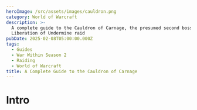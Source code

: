 ```yaml
---
heroImage: /src/assets/images/cauldron.png
category: World of Warcraft
description: >-
  A complete guide to the Cauldron of Carnage, the presumed second boss of the
  Liberation of Undermine raid
pubDate: 2025-02-08T05:00:00.000Z
tags:
  - Guides
  - War Within Season 2
  - Raiding
  - World of Warcraft
title: A Complete Guide to the Cauldron of Carnage
---
```

# Intro

<script src="https://wow.zamimg.com/widgets/power.js" async />

This is a single phase encounter against two bosses, **Flarendo the Furious** and **Torq the Tempest**. These bosses do not share health and have wildly different skill sets, and must also be tanked apart by a minimum of 40 yards.  Both must die around the same time. Both should be tanked where they spawn and the raid should be split into two teams to handle each boss.  You may find it desirable to make certain both teams have an equal amount of crowd control for reasons explained further in this guide.

At regular intervals, both bosses will **Clash** in the middle for around 20 seconds, providing the best opportunity for each team to swap sides (which you must do, as it is not feasible to simply have each tank taunt over the other boss due to the way the bosses behave).

# Full List of Boss Abilities for Reference

*All links sourced from Wowhead through their generous API*

* <a href="https://www.wowhead.com/ptr-2/spell=472223/galvanized-spite" class="wowhead">Galvanized Spite</a>
* <a href="https://www.wowhead.com/ptr-2/spell=472220/blistering-spite" class="wowhead">Blistering Spite</a>
* <a href="https://www.wowhead.com/ptr-2/spell=465833/colossal-clash" class="wowhead">Colossal Clash</a>
* <a href="https://www.wowhead.com/ptr-2/spell=463800/zapbolt" class="wowhead">Zapbolt</a>
* <a href="https://www.wowhead.com/ptr-2/spell=465446/fiery-wave" class="wowhead">Fiery Wave</a>
* <a href="https://www.wowhead.com/ptr-2/spell=1221826/tiny-tussle" class="wowhead">Tiny Tussle</a>
* <a href="https://www.wowhead.com/ptr-2/spell=471660/raised-guard" class="wowhead">Raised Guard</a>
* <a href="https://www.wowhead.com/ptr-2/spell=471557/king-of-carnage" class="wowhead">King of Carnage</a>
* <a href="https://www.wowhead.com/ptr-2/spell=473650/scrapbomb" class="wowhead">Scrapbomb</a>
* <a href="https://www.wowhead.com/ptr-2/spell=1213688/molten-phlegm" class="wowhead">Molten Phlegm</a>
* <a href="https://www.wowhead.com/ptr-2/spell=472231/blastburn-roarcannon" class="wowhead">Blastburn Roarcannon</a>
* <a href="https://www.wowhead.com/ptr-2/spell=1214190/eruption-stomp" class="wowhead">Eruption Stomp</a>
* <a href="https://www.wowhead.com/ptr-2/spell=1218088/tempest-unleashed" class="wowhead">Tempest Unleashed</a>
* <a href="https://www.wowhead.com/ptr-2/spell=473951/static-charge" class="wowhead">Static Charge</a>
* <a href="https://www.wowhead.com/ptr-2/spell=473983/static-discharge" class="wowhead">Static Discharge</a>
* <a href="https://www.wowhead.com/ptr-2/spell=463840/thunderdrum-salvo" class="wowhead">Thunderdrum Salvo</a>
* <a href="https://www.wowhead.com/ptr-2/spell=1213994/voltaic-image" class="wowhead">Voltaic Image</a>
* <a href="https://www.wowhead.com/ptr-2/spell=463925/lingering-electricity" class="wowhead">Lingering Electricity</a>
* <a href="https://www.wowhead.com/ptr-2/spell=466178/lightning-bash" class="wowhead">Lightning Bash</a>


# Important Abilities

**Shared**

* **Blistering/Galvanized Spite** - Each boss places a stacking debuff on all players near them (40 yards). 
* <img src="https://cdn.shawnzhome.com/shawnzhome/videos/LoU/converted-coc/spitedebuffmp4.webp"/>
* **Colossal Clash** - At full energy, both bosses will turn to each other and charge, clashing for 20 seconds. During this time they will still debuff anyone in range with their respective Spites, but will cease their regular abilities. Instead, they will radiate raid damage and continuously spawn swirlies and waves to dodge.
* <img src="https://cdn.shawnzhome.com/shawnzhome/videos/LoU/converted-coc/colossalclash.webp"/>
**Flarendo the Furious (I will henceforth refer to him as Dino or Dinosaur)**

* **Scrapbomb** - The dinosaur will place a moderately sized bomb on the ground. After some time (about 10 seconds), it will explode, dealing damage to the entire raid, reduced by each player who soaked it. It will also knock back all players who soak it, the knockback originating from the center of the soak. Afterwards, it will leave a pool that remains until the encounter's end.
* <img src="https://cdn.shawnzhome.com/shawnzhome/videos/LoU/converted-coc/scrapbomb.webp"/>
* **Molten Phlegm** - A majority of the players on the dinosaur side will receive this debuff. This DoT causes them to pulse damage to everyone around them for 10 seconds.
* <img src="https://cdn.shawnzhome.com/shawnzhome/videos/LoU/converted-coc/moltenphlegm.webp"/>
* **Blastburn Roarcannon** - The dino will focus one player, charging a beam at them over a few moments.  After the beam is charged, he will lock his aim in place, giving a brief chance for that player to move out of the way. He will then fire, killing anything that is caught in the blast.
* <img src="https://cdn.shawnzhome.com/shawnzhome/videos/LoU/converted-coc/blastburnroarcannon.webp"/>
* **Eruption Stomp** - The main ability the dino uses on the tank. This will launch the tank high into the air, spawning Rashok style Fiery Waves outward from his location.

**Torq the Tempest (I will henceforth refer to him as Monkey)**

* **Static Charge** - All players within range of the monkey will receive a debuff, allowing them to accumulate **Static Charge**.  While moving, players generate charge. Remaining still depletes this charge. Reaching full charge will trigger a **Static Discharge**, stunning everyone in a 10 yard radius on Heroic and higher.
* <img src="https://cdn.shawnzhome.com/shawnzhome/videos/LoU/converted-coc/staticcharge.webp"/>
* **Thunderdrum Salvo** - The monkey will fire a barrage of swirlies at everyone on his side, doing high damage to anyone hit.  
* <img src="https://cdn.shawnzhome.com/shawnzhome/videos/LoU/converted-coc/thunderdrumsalvo.webp"/>
* **Voltaic Image** - The monkey will spawn several images of himself, about 3 as of writing this.  These images will spawn towards the edges of the arena and fixate on a single player, moving towards them over 12 seconds, after which they will despawn. If they make contact with *anyone*, they deal a burst of damage to all players in melee range of them and leave a silencing pool that also deals light damage for the duration of the encounter.
* <img src="https://cdn.shawnzhome.com/shawnzhome/videos/LoU/converted-coc/voltaicimages.webp"/>
# Strategy (Normal and Heroic)

* Lust on Pull
* Split the raid into two teams with equal amount tanks, healers, and dps.  As said previously, you may want to consider how much CC each team has on Heroic and higher in order to make the **Voltaic Images** less of a headache.  Warlocks are incredibly good for this purpose, as they can Banish, Fear, and Mortal Coil.  Druids and Monks are also good for similar reasons.
* There is no need to swap teams outside of **Clash**. The debuffs will fall off naturally from simply swapping during each **Clash**. There will be a period where you have both DoTs, and so this is a good time for defensives and raid cooldowns if needed.
* Due to the constant movement during **Clash**, it is not recommend to Lust here.
* **On the dinosaur side**, the **Scrapbomb** tends to prefer ranged, so you want the entire team stacked up against the edges of the arena on pull.  Bait each bomb and move as a group, and on Heroic and higher spread immediately after for the **Molten Phlegm**, making sure to quickly move back into baiting formation before the next **Scrapbomb** cast.
* **Blastburn Roarcannon** is cast during every **Scrapbomb** soak, at varying times during it.  There should be a very clear agreement on how to handle this. You may choose to either have the person bait the beam completely outside of the bomb, just inside of it, or on one dedicated side of the bomb. Whatever you choose to do, make it **very clear** what they are to do with the mechanic. 
* Again, as the beam happens at varying times during the **Scrapbomb**, sometimes the picked player will also need to be cognizant of the Scrapbomb knockback. They should make sure not to be knocked back into the beam they just baited, for instance.  The other players should also take care not to get knocked into the beam as well, if they might be positioned for this to occur.
* The tank on the dinosaur side should also soak everytime as well, but be aware of the **Eruption Stomp** timing, so that you do not cause the waves to spawn close to the more fragile players in the raid.
* **On the monkey side**, you will either want to commit to having everyone stack relatively close and moving as a unit, or staying spread around the boss.  For the sake of keeping things safe, I would recommend just having everyone spread out.  
* Melee, however, should likely just stay as a single unit and rotate either clockwise or counter-clockwise during each Thunderdrum Salvo, with the tank opposite of them and moving similarly.
* You can bait up to 3 **Salvos** before needing to move, but I recommend only moving every 2 to be safe.  When movement is not needed, *do not move*.  It is that simple.
* For the **Voltaic Images**, make sure players are aware that they spawn towards the edges of the arena or more at range, and that they can be instantly detonated if a player stands where one might spawn and does not immediately move.  Otherwise, simply CC the **Images** until they time out after 12 seconds.

# Mythic Changes

Mythic introduces nothing that changes the fundamental strategy whatsoever, but it does present some increased complexity and additional healing load to the fight.

* **Tiny Tussle** - Toys of both the dino and monkey will be thrown into the arena during the normal part of the encounter. These toys cannot be targeted or interacted with normally. They can only be moved by running into them, and they will be launched opposite of the interacting player's direction. If any toys are within 15 yards of the opposite type, they will **Clash**, destroying themselves and applying a high damage DoT to the raid. When the bosses themselves **Clash**, **ALL** toys will clash, no matter their location, and the DoT applied will do 500% increased damage.
* **Blastburn Roarcannon** now has 3 beams in a frontal pattern, instead of 1. It still only picks 1 target.
* The monkey will now call down **Zapbolts** throughout the entire encounter, instead of just during **Colossal Clash**, increasing the movement required. Occurs only on his side of the arena.

# Mythic Strategy

* You will now need players on each side to handle kicking the toys towards the other side. You will need to physically walk into them in order to kick them, and it usually takes at least two kicks to get them where they need to be.  This of course is far more annoying for the monkey team, which is already restricted in their movement.
* As of writing, there are 4 toys on each side.  You will need to stagger their destruction, but also make sure to eliminate them all before the **Clash**, or you will almost certainly wipe.
* For the other changes, the **Blastburn Roarcannon** just needs to be baited further than you did in Heroic. You may choose to handle it almost completely the same otherwise.
* The additional **Zapbolts** increase the movement required on the monkey side and require smarter positioning and awareness, and can overlap badly with some mechanics. Simply handle it as best as you can. 

# Notes on Healing

This encounter is not particularly stressful to heal except for during the **Clash**, due to the movement required. Still, on Heroic it is not a particularly high amount of damage as of current tuning, but likely still the best place for larger raid cooldowns to be used. The damage profile is very light rot with predictable bursts of damage on the dino side, and during **Molten Phlegm** it changes to moderate rot.  On the monkey side there is almost no damage going out

When playing with lesser skilled players, it is not a terrible idea to hold some healing in case they are struck by errant mechanics to quickly top them off and prevent death, as nothing will outright one-shot you.

On Mythic, there is much more to heal and the later **Clashes** can be particularly stressful.  It is advisable to find a location that other players seem to not inhabit and plant around there, moving as little as needed in order to pump HPS. Getting a feel for the timing of the toys clashing is also a vital part of properly anticipating the healing required.

# Notes on Tanking

There is very little tank damage on this fight, and no taunt swaps or anything of that nature. You will simply swap bosses when you swap sides during the **Clash**.  If you start dino, then after the **Clash** you will take the monkey and so on and so forth.

The **Eruption Stomp** should be handled away from your side's members, and on the monkey side you should strive to remain opposite of the melee clump and rotate the same direction they do in order to avoid them (as in, if they are going clockwise, you go clockwise).

# Defensive Usage

As said, there isn't anything truly threatening on this fight from an unavoidable standpoint.  Your best bet is to simply defensive any bad **Scrapbomb** overlaps, such as those where you observe only a few players reaching the soak in time.  It is also fine to defensive during the **Clash** to reduce the healing load or if you are out of range of the healers at any time.  You may also choose to proactively defensive if you feel you are less than capable of dodging properly during any mechanic.

# Movement Cooldowns

There should always be at least one movement cooldown used during **Clash**, and preferably you would want a second one chained into that to last for the duration of the mechanic.  I also recommend placing gateways for players to take to the other side so they can begin planting and DPS'ing while both bosses are together as soon as possible.  

Movement is also helpful during **Molten Phlegm** to help players spread out as quickly as possible and to return to positions for baiting.

# Damage Profile Best Suited for this Encounter

This is by and large a single-target encounter.  It is quite a bait to take any cleave where it is a substantial loss to your single-target to do so.  On Heroic and lower, it is fine if not outright expected that multi-dot/spread cleave classes such as Aff/Destro/Spriest/Boomkin should stand in the middle to squeeze in extra damage during the opener, and again, if it is an overall increase to do so you should cleave during the **Clash**.

# Raid plan, Useful Weakauras, and Macros

* NYI-WIP